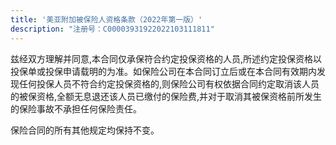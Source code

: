 ```yaml
---
title: '美亚附加被保险人资格条款（2022年第一版）'
description: "注册号：C00003931922022103111811"
---
```


兹经双方理解并同意,本合同仅承保符合约定投保资格的人员,所述约定投保资格以投保单或投保申请载明的为准。如保险公司在本合同订立后或在本合同有效期内发现任何投保人员不符合约定投保资格的,则保险公司有权依据合同约定取消该人员的被保资格,全额无息退还该人员已缴付的保险费,并对于取消其被保资格前所发生的保险事故不承担任何保险责任。

保险合同的所有其他规定均保持不变。